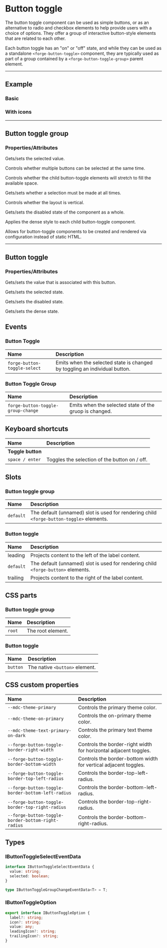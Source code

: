 
<PageSection>

# Button toggle

The button toggle component can be used as simple buttons, or as an alternative to radio and checkbox elements to help provide users with a choice of options.
They offer a group of interactive button-style elements that are related to each other.

Each button toggle has an "on" or "off" state, and while they can be used as a standalone `<forge-button-toggle>` component, they are typically used as part 
of a group contained by a `<forge-button-toggle-group>` parent element.

</PageSection>

---

<PageSection>

## Example

### Basic

<LiveDemo layout="column" codeHtml={ButtonToggleDefaultCodeHtml()}>
  <ButtonGroupDemo/>
</LiveDemo>

### With icons

<LiveDemo layout="column" codeHtml={ButtonToggleTrailingCodeHtml()}>
  <ButtonGroupDemo hasTrailing={true}/>
</LiveDemo>

</PageSection>

---

<PageSection>

## Button toggle group

### Properties/Attributes

<PropertyDef name="value" type="any" defaultValue="null">

Gets/sets the selected value.

</PropertyDef>

<PropertyDef name="multiple" type="boolean" defaultValue="false">

Controls whether multiple buttons can be selected at the same time.

</PropertyDef>

<PropertyDef name="stretch" type="boolean" defaultValue="false">

Controls whether the child button-toggle elements will stretch to fill the available space.

</PropertyDef>

<PropertyDef name="mandatory" type="boolean" defaultValue="false">

Gets/sets whether a selection must be made at all times.

</PropertyDef>

<PropertyDef name="vertical" type="boolean" defaultValue="false">

Controls whether the layout is vertical.

</PropertyDef>

<PropertyDef name="disabled" type="boolean" defaultValue="false">

Gets/sets the disabled state of the component as a whole.

</PropertyDef>

<PropertyDef name="dense" type="boolean" defaultValue="false">

Applies the dense style to each child button-toggle component.

</PropertyDef>

<PropertyDef name="options" type="IButtonToggleOption[]" attr={false} defaultValue="[]">

Allows for button-toggle components to be created and rendered via configuration instead of static HTML.

</PropertyDef>

</PageSection>

---

<PageSection>

## Button toggle

### Properties/Attributes

<PropertyDef name="value" type="any" defaultValue="undefined">

Gets/sets the value that is associated with this button.

</PropertyDef>

<PropertyDef name="selected" type="boolean" defaultValue="false">

Gets/sets the selected state.

</PropertyDef>

<PropertyDef name="disabled" type="boolean" defaultValue="false">

Gets/sets the disabled state.

</PropertyDef>

<PropertyDef name="dense" type="boolean" defaultValue="false">

Gets/sets the dense state.

</PropertyDef>

</PageSection>

<PageSection>

## Events

### Button Toggle

| Name                               | Description
| :----------------------------------| :----------------
| `forge-button-toggle-select`         | Emits when the selected state is changed by toggling an individual button.

### Button Toggle Group

| Name                               | Description
| :----------------------------------| :----------------
| `forge-button-toggle-group-change`   | Emits when the selected state of the gruop is changed.

</PageSection>

<PageSection>

## Keyboard shortcuts

| Name                                | Description
| :-----------------------------------| :----------------
| **Toggle button**                   |
| `space / enter`                     | Toggles the selection of the button on / off.


</PageSection>

<PageSection>

## Slots

### Button toggle group

| Name                         | Description
| :----------------------------| :----------------
| `default`                    | The default (unnamed) slot is used for rendering child `<forge-button-toggle>` elements.

### Button toggle

| Name                         | Description
| :----------------------------| :----------------
| leading                      | Projects content to the left of the label content.
| `default`                    | The default (unnamed) slot is used for rendering child `<forge-button>` elements.
| trailing                     | Projects content to the right of the label content.

</PageSection>

<PageSection>

## CSS parts

### Button toggle group

| Name                                | Description
| :-----------------------------------| :----------------
| `root`                              | The root element.

### Button toggle

| Name                                  | Description
| :-------------------------------------| :----------------
| `button`                              | The native `<button>` element.

</PageSection>

<PageSection>

## CSS custom properties

| Name                                               | Description
| :--------------------------------------------------| :----------------
| `--mdc-theme-primary`                              | Controls the primary theme color.
| `--mdc-theme-on-primary`                           | Controls the on-primary theme color.
| `--mdc-theme-text-primary-on-dark`                 | Controls the primary text theme color.
| `--forge-button-toggle-border-right-width`         | Controls the border-right width for horizontal adjacent toggles.
| `--forge-button-toggle-border-bottom-width`        | Controls the border-bottom width for vertical adjacent toggles.
| `--forge-button-toggle-border-top-left-radius`     | Controls the border-top-left-radius.
| `--forge-button-toggle-border-bottom-left-radius`  | Controls the border-bottom-left-radius.
| `--forge-button-toggle-border-top-right-radius`    | Controls the border-top-right-radius.
| `--forge-button-toggle-border-bottom-right-radius` | Controls the border-bottom-right-radius.

</PageSection>

<PageSection>

## Types

### IButtonToggleSelectEventData

```ts
interface IButtonToggleSelectEventData {
  value: string;
  selected: boolean;
}
```

```ts
type IButtonToggleGroupChangeEventData<T> = T;
```

### IButtonToggleOption

```ts
export interface IButtonToggleOption {
  label?: string;
  icon?: string;
  value: any;
  leadingIcon?: string;
  trailingIcon?: string;
}
```

</PageSection>
